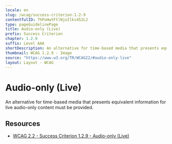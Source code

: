 ```yaml
---
locale: en
slug: /wcag/success-criterion-1-2-9
contentfulID: 7hPoHwtFtlNjoIlki452LJ
type: pageGuidelinePage
title: Audio-only (Live)
prefix: Success Criterion
chapter: 1.2.9
suffix: Level AAA
shortDescription: An alternative for time-based media that presents equivalent information for live audio-only content must be provided.
thumbnail: WCAG 1.2.9 - Image
source: "https://www.w3.org/TR/WCAG22/#audio-only-live"
layout: Layout - WCAG
---
```


# Audio-only (Live)

An alternative for time-based media that presents equivalent information for live
audio-only content must be provided.
    

## Resources

- [WCAG 2.2 - Success Criterion 1.2.9 - Audio-only (Live)](https://www.w3.org/TR/WCAG22/#audio-only-live)